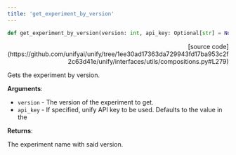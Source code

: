 ```yaml
---
title: 'get_experiment_by_version'
---
```


```python
def get_experiment_by_version(version: int, api_key: Optional[str] = None) -> str:
```

<p align="right">[source code](https://github.com/unifyai/unify/tree/1ee30ad17363da729943fd17ba953c2f2c63d41e/unify/interfaces/utils/compositions.py#L279)</p>

Gets the experiment by version.

**Arguments**:

- `version` - The version of the experiment to get.
- `api_key` - If specified, unify API key to be used. Defaults to the value in the



**Returns**:

The experiment name with said version.